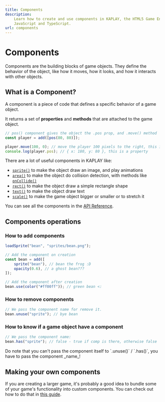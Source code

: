 ```yaml
---
title: Components
description:
    Learn how to create and use components in KAPLAY, the HTML5 Game Engine for
    JavaScript and TypeScript.
url: components
---
```



# Components

Components are the building blocks of game objects. They define the behavior of
the object, like how it moves, how it looks, and how it interacts with other
objects.

## What is a Component?

A component is a piece of code that defines a specific behavior of a game
object.

It returns a set of **properties** and **methods** that are attached to the game
object.

```js
// pos() component gives the object the .pos prop, and .move() method
const player = add([pos(80, 80)]);

player.move(100, 0); // move the player 100 pixels to the right, this is a method
console.log(player.pos); // { x: 180, y: 80 }, this is a property
```

There are a lot of useful components in KAPLAY like:

- [`sprite()`](/doc/ctx/sprite) to make the object draw an image, and play
  animations
- [`area()`](/doc/ctx/area) to make the object do collision detection, with
  methods like [`onCollide()`](/doc/AreaComp#AreaComp-onCollide)
- [`rect()`](/doc/ctx/rect) to make the object draw a simple rectangle shape
- [`text()`](/doc/ctx/text) to make the object draw text
- [`scale()`](/doc/ctx/scale) to make the game object bigger or smaller or to
  stretch it

You can see all the components in the [API Reference](/doc/ctx/pos).

## Components operations

### How to add components

```js
loadSprite("bean", "sprites/bean.png");

// Add the component on creation
const bean = add([
    sprite("bean"), // bean the frog :D
    opacity(0.6), // a ghost bean???
]);

// Add the component after creation
bean.use(color("#ff00ff")); // green bean <:
```

### How to remove components

```js
// We pass the component name for remove it.
bean.unuse("sprite"); // bye bean
```

### How to know if a game object have a component

```js
// We pass the component name:
bean.has("sprite"); // false - true if comp is there, otherwise false
```

<Info crew="gun" title="Important!">
Do note that you can't pass the component itself to `.unuse()` / `.has()`,
you have to pass the component _name_!
</Info>

## Making your own components

If you are creating a larger game, it's probably a good idea to bundle some of
your game's functionality into custom components. You can check out how to do
that in [this guide](/guides/custom_components/).
